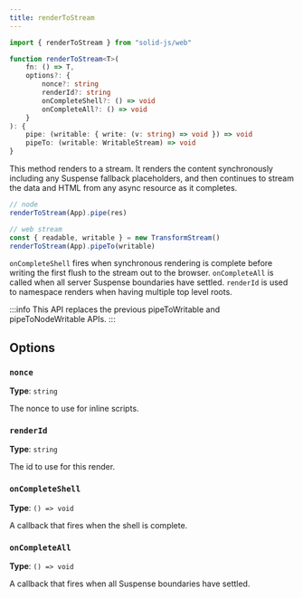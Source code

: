 ```yaml
---
title: renderToStream
---
```


```ts
import { renderToStream } from "solid-js/web"

function renderToStream<T>(
	fn: () => T,
	options?: {
		nonce?: string
		renderId?: string
		onCompleteShell?: () => void
		onCompleteAll?: () => void
	}
): {
	pipe: (writable: { write: (v: string) => void }) => void
	pipeTo: (writable: WritableStream) => void
}

```

This method renders to a stream.
It renders the content synchronously including any Suspense fallback placeholders, and then continues to stream the data and HTML from any async resource as it completes.

```ts
// node
renderToStream(App).pipe(res)

// web stream
const { readable, writable } = new TransformStream()
renderToStream(App).pipeTo(writable)
```

`onCompleteShell` fires when synchronous rendering is complete before writing the first flush to the stream out to the browser.
`onCompleteAll` is called when all server Suspense boundaries have settled.
`renderId` is used to namespace renders when having multiple top level roots.

:::info
	This API replaces the previous pipeToWritable and pipeToNodeWritable
	APIs.
:::

## Options

### `nonce`

**Type**: `string`

The nonce to use for inline scripts.

### `renderId`

**Type**: `string`

The id to use for this render.

### `onCompleteShell`

**Type**: `() => void`

A callback that fires when the shell is complete.

### `onCompleteAll`

**Type**: `() => void`

A callback that fires when all Suspense boundaries have settled.
